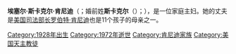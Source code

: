 {{short description|American human-rights campaigner}}
{{Unreferenced|time=2020-12-31T11:49:58+00:00}}
{{Infobox person
| image       = 
| caption     = 
| birth_name  = Ethel Skakel
| birth_date  = {{birth date and age|1928|04|11}}
| birth_place = {{USA}}[[伊利诺伊州|伊利诺伊州]][[芝加哥|芝加哥]]
| death_date  = 
| death_place = 
| education   = [[格林威治学院|格林威治学院]]<br />[[圣心修道院|圣心修道院]]
| alma_mater  = [[曼哈顿维尔学院|曼哈顿维尔学院]]
| party       = [[民主黨_(美國)|民主党]]
| spouse      = {{marriage|[[罗伯特·弗朗西斯·甘迺迪|罗伯特·弗朗西斯·甘迺迪]]|1950|1968|reason=death}}
| children    = 11名（7男4女），包括[[凯莉·肯尼迪|凯莉·肯尼迪]]
| parents     = George Skakel
}}
'''埃塞尔·斯卡克尔·肯尼迪'''（{{lang-en|Ethel Skakel Kennedy}}；婚前姓'''斯卡克尔'''（{{lang-en|Skakel}}）；{{bd|1928年|4月11日|}}），是一位家庭主妇。她的丈夫是[[美国司法部长|美国司法部长]][[罗伯特·肯尼迪|罗伯特·肯尼迪]]也是11个孩子的母亲之一。


{{肯尼迪家族}}
[[Category:1928年出生|Category:1928年出生]]
[[Category:1972年逝世|Category:1972年逝世]]
[[Category:肯尼迪家族|Category:肯尼迪家族]]
[[Category:美国天主教徒|Category:美国天主教徒]]